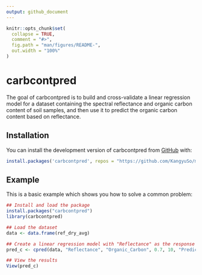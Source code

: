 ```yaml
---
output: github_document
---
```


<!-- README.md is generated from README.Rmd. Please edit that file -->

```r
knitr::opts_chunk$set(
  collapse = TRUE,
  comment = "#>",
  fig.path = "man/figures/README-",
  out.width = "100%"
)
```

# carbcontpred

<!-- badges: start -->
<!-- badges: end -->

The goal of carbcontpred is to build and cross-validate a linear regression model for a dataset containing the spectral reflectance and organic carbon content of soil samples, and then use it to predict the organic carbon content based on reflectance.

## Installation

You can install the development version of carbcontpred from [GitHub](https://github.com/KangyuSo/my-GEO712-repository) with:

``` r
install.packages('carbcontpred', repos = "https://github.com/KangyuSo/my-GEO712-repository/tree/main/carbcontpred")
```

## Example

This is a basic example which shows you how to solve a common problem:

```r
## Install and load the package
install.packages("carbcontpred") 
library(carbcontpred)

## Load the dataset 
data <- data.frame(ref_dry_avg)

## Create a linear regression model with "Reflectance" as the response variable, "Organic_Carbon" as the predictor variable, 10 folds for the cross-validation, and "Predicted_Organic_Carbon" as the output column
pred_c <- cpred(data, "Reflectance", "Organic_Carbon", 0.7, 10, "Predicted_Organic_Carbon")

## View the results
View(pred_c)
```